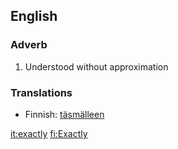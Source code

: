 ==English==
===Adverb===
# Understood without approximation

===Translations===
*Finnish: [[täsmälleen]]

[[it:exactly]]
[[fi:Exactly]]